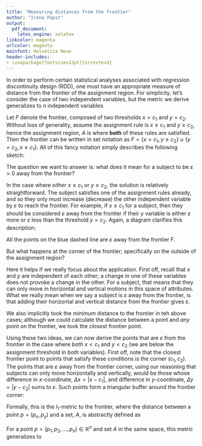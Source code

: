 ```yaml
---
title: "Measuring distances from the frontier"
author: "Irena Papst"
output:
  pdf_document:
    latex_engine: xelatex
linkcolor: magenta
urlcolor: magenta
mainfont: Helvetica Neue
header-includes:
- \usepackage[fontsize=13pt]{scrextend}
---
```


In order to perform certain statistical analyses associated with regression discontinuity design (RDD), one must have an appropriate measure of distance from the frontier of the assignment region. For simplicity, let's consider the case of two independent variables, but the metric we derive generalizes to $n$ independent variables.

Let $F$ denote the frontier, composed of two thresholds $x = c_1$ and $y = c_2$. Without loss of generality, assume the assignment rule is $x \geq c_1$ and $y \geq c_2$\footnote{The subsequent analysis will still work, even if one or both inequalities are flipped and/or strict.}, hence the assignment region, $A$ is where **both** of these rules are satisfied. Then the frontier can be written in set notation as $F = \{ x = c_1 , y \geq c_2 \} \cup \{ y = c_2, x \geq c_1\}$. All of this fancy notation simply describes the following sketch:

\begin{center}
\includegraphics[width=0.6\textwidth]{figs/f1.png}
\end{center}

The question we want to answer is: what does it mean for a subject to be $\varepsilon > 0$ away from the frontier?

In the case where *either* $x \geq c_1$ or $y \geq c_2$, the solution is relatively straightforward. The subject satisfies one of the assignment rules already, and so they only must increase (decrease) the other independent variable by $\varepsilon$ to reach the frontier. For example, if $x \geq c_1$ for a subject, then they should be considered $\varepsilon$ away from the frontier if their $y$ variable is either $\varepsilon$ more or $\varepsilon$ less than the threshold $y=c_2$. Again, a diagram clarifies this description:

\begin{center}
\includegraphics[width=0.6\textwidth]{figs/f2.png}
\end{center}

All the points on the blue dashed line are $\varepsilon$ away from the frontier F. 

But what happens at the corner of the frontier; specifically on the outside of the assignment region?

\begin{center}
\includegraphics[width=0.6\textwidth]{figs/f3.png}
\end{center}

Here it helps if we really focus about the application. First off, recall that $x$ and $y$ are independent of each other; a change in one of these variables does not provoke a change in the other. For a subject, that means that they can only move in horizontal and vertical motions in this space of attributes. What we really mean when we say a subject is $\varepsilon$ away from the frontier, is that adding their horizontal and vertical distance from the frontier gives $\varepsilon$.

We also implicitly took the *minimum* distance to the frontier in teh above cases; although we could calculate the distance between a point and *any* point on the frontier, we took the *closest* frontier point.

Using these two ideas, we can now derive the points that are $\varepsilon$ from the frontier in the case where *both* $x<c_1$ and $y<c_2$ (we are below the assignment threshold in *both* variables). First off, note that the closest frontier point to points that satisfy these conditions is the corner $(c_1, c_2)$. The points that are $\varepsilon$ away from the frontier corner, using our reasoning that subjects can only move horizontally and vertically, would be those whose difference in $x$-coordinate, $\Delta x = |x-c_1|$, and difference in $y$-coordinate, $\Delta y = |y-c_2|$ sums to $\varepsilon$. Such points form a triangular buffer around the frontier corner:

\begin{center}
\includegraphics[width=0.6\textwidth]{figs/f4.png}
\end{center}

Formally, this is the $l_1$-metric to the frontier, where the distance between a point $p = (p_x,p_y)$ and a set, $A$, is abstractly defined as
\begin{align}
l_1(p,A) &= \min_{a=(a_x,a_y) \in A}\footnote{Really, this should be phrased in terms of the \href{https://en.wikipedia.org/wiki/Infimum_and_supremum}{infimum} instead of the minimum, but I'm omitting these mathematical details here.} \{ l_1(p,a)\} \\
&= \min_{a=(a_x,a_y) \in A} \{|p_x-a_x|+|p_y-a_y|\}.
\end{align}

For a point $p = (p_1, p_2, ..., p_n) \in \mathbb{R}^n$ and set $A$ in the same space, this metric generalizes to 
\begin{align}
l_1(p,A) = \min_{a = (a_1, a_2, ..., a_n) \in A} \left \{ \sum_{i = 1}^n |p_i - a_i| \right \}.
\end{align}